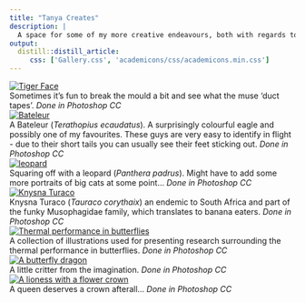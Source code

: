 ```yaml
---
title: "Tanya Creates"
description: |
  A space for some of my more creative endeavours, both with regards to communicating science but also (and possibly more importantly) just because 😊
output:
  distill::distill_article:
     css: ['Gallery.css', 'academicons/css/academicons.min.css']
---
```


<div class="gallery">
  <a target="_blank" href="images/draws/TigerFace.jpg">
    <img src="images/draws/TigerFace.jpg" alt="Tiger Face">
  </a>
  <div class="desc">Sometimes it's fun to break the mould a bit and see what the muse 'duct tapes'. *Done in Photoshop CC*</div>
</div>

<div class="gallery">
  <a target="_blank" href="images/draws/bateleur.jpg">
    <img src="images/draws/bateleur.jpg" alt="Bateleur">
  </a>
  <div class="desc">A Bateleur (*Terathopius ecaudatus*). A surprisingly colourful eagle and possibly one of my favourites. These guys are very easy to identify in flight - due to their short tails you can usually see their feet sticking out. *Done in Photoshop CC*</div>
</div>


<div class="gallery">
  <a target="_blank" href="images/draws/Panthera_Pardus.jpg">
    <img src="images/draws/Panthera_Pardus.jpg" alt="leopard">
  </a>
  <div class="desc">Squaring off with a leopard (*Panthera padrus*). Might have to add some more portraits of big cats at some point... *Done in Photoshop CC*</div>
</div>


<div class="gallery">
  <a target="_blank" href="images/draws/KnysnaLourie.jpg">
    <img src="images/draws/KnysnaLourie.jpg" alt="Knysna Turaco">
  </a>
  <div class="desc">Knysna Turaco (*Tauraco corythaix*) an endemic to South Africa and part of the funky Musophagidae family, which translates to banana eaters. *Done in Photoshop CC*</div>
</div>

<div class="gallery">
  <a target="_blank" href="images/draws/Katrin_Perris.png">
    <img src="images/draws/Katrin_Perris.png" alt="Thermal performance in butterflies">
  </a>
  <div class="desc">A collection of illustrations used for presenting research surrounding the thermal performance in butterflies. *Done in Photoshop CC*</div>
</div>

<div class="gallery">
  <a target="_blank" href="images/draws/Butterfly_dragon2.jpg">
    <img src="images/draws/Butterfly_dragon2.jpg" alt="A butterfly dragon">
  </a>
  <div class="desc">A little critter from the imagination. *Done in Photoshop CC*</div>
</div>

<div class="gallery">
  <a target="_blank" href="images/draws/Lioness_FlowerCrown.png">
    <img src="images/draws/Lioness_FlowerCrown.png" alt="A lioness with a flower crown">
  </a>
  <div class="desc">A queen deserves a crown afterall... *Done in Photoshop CC*</div>
</div>